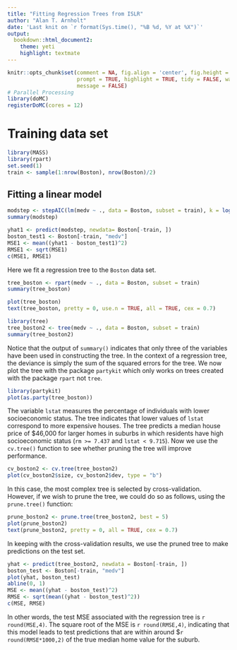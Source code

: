 ```yaml
---
title: "Fitting Regression Trees from ISLR"
author: "Alan T. Arnholt"
date: 'Last knit on `r format(Sys.time(), "%B %d, %Y at %X")`'
output: 
  bookdown::html_document2:
    theme: yeti
    highlight: textmate
---
```




```r
knitr::opts_chunk$set(comment = NA, fig.align = 'center', fig.height = 7, fig.width = 7, 
                      prompt = TRUE, highlight = TRUE, tidy = FALSE, warning = FALSE, 
                      message = FALSE)
# Parallel Processing
library(doMC)
registerDoMC(cores = 12)
```

# Training data set

```r
library(MASS)
library(rpart)
set.seed(1)
train <- sample(1:nrow(Boston), nrow(Boston)/2)
```

## Fitting a linear model

```r
modstep <- stepAIC(lm(medv ~ ., data = Boston, subset = train), k = log(506))
summary(modstep)
```
```r
yhat1 <- predict(modstep, newdata= Boston[-train, ])
boston_test1 <- Boston[-train, "medv"]
MSE1 <- mean((yhat1 - boston_test1)^2)
RMSE1 <- sqrt(MSE1)
c(MSE1, RMSE1)
```

Here we fit a regression tree to the `Boston` data set.  

```r
tree_boston <- rpart(medv ~ ., data = Boston, subset = train)
summary(tree_boston)
```

```r
plot(tree_boston)
text(tree_boston, pretty = 0, use.n = TRUE, all = TRUE, cex = 0.7)
```

```r
library(tree)
tree_boston2 <- tree(medv ~ ., data = Boston, subset = train)
summary(tree_boston2)
```


Notice that the output of `summary()` indicates that only three of the variables have been used in constructing the tree.  In the context of a regression tree, the deviance is simply the sum of the squared errors for the tree.  We now plot the tree with the package `partykit` which only works on trees created with the package `rpart` not `tree`.


```r
library(partykit)
plot(as.party(tree_boston))
```

The variable `lstat` measures the percentage of individuals with lower socioeconomic status.  The tree indicates that lower values of `lstat` correspond to more expensive houses.  The tree predicts a median house price of $46,000 for larger homes in suburbs in which residents have high socioeconomic status (`rm >= 7.437` and `lstat < 9.715`).  Now we use the `cv.tree()` function to see whether pruning the tree will improve performance.

```r
cv_boston2 <- cv.tree(tree_boston2)
plot(cv_boston2$size, cv_boston2$dev, type = "b")
```
In this case, the most complex tree is selected by cross-validation.  However, if we wish to prune the tree, we could do so as follows, using the `prune.tree()` function:

```r
prune_boston2 <- prune.tree(tree_boston2, best = 5)
plot(prune_boston2)
text(prune_boston2, pretty = 0, all = TRUE, cex = 0.7)
```

In keeping with the cross-validation results, we use the pruned tree to make predictions on the test set.

```r
yhat <- predict(tree_boston2, newdata = Boston[-train, ])
boston_test <- Boston[-train, "medv"]
plot(yhat, boston_test)
abline(0, 1)
MSE <- mean((yhat - boston_test)^2)
RMSE <- sqrt(mean((yhat - boston_test)^2))
c(MSE, RMSE)
```

In other words, the test MSE associated with the regression tree is `r round(MSE,4)`.  The square root of the MSE is `r round(RMSE,4)`, indicating that this model leads to test predictions that are within around $`r round(RMSE*1000,2)` of the true median home value for the suburb.
